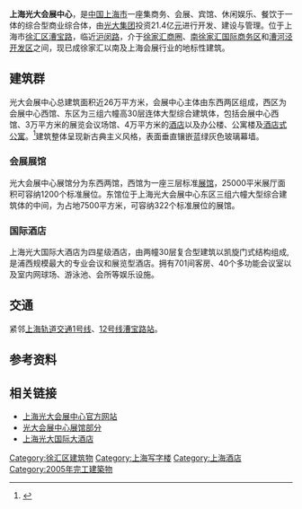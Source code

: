 
{{Infobox Skyscraper
|building_name=上海光大会展中心
|image=[[File:Shanghai_Everbright_International_Hotel.jpg|190px]]
|built=200？-2005年6月
|use=会展（酒店、休闲娱乐、商业、写字楼）
|location=[[中国|中国]][[上海|上海]]徐汇区漕宝路66号
|roof= 
|floor_count=七幢建筑群，主楼为30层，包括地下两层
|floor_area=约260,000[[平方米|m²]]
|architect= [[光大集团|光大集团]]
|contractor= 光大集团
|skyscraperpage_id=9
}}

'''上海光大会展中心'''，是[[中国|中国]][[上海市|上海市]]一座集商务、会展、宾馆、休闲娱乐、餐饮于一体的综合型商业综合体，由[[光大集团|光大集团]]投资21.4亿[[人民币|元]]进行开发、建设与管理。位于上海市[[徐汇区|徐汇区]][[漕宝路|漕宝路]]，临近[[沪闵路|沪闵路]]，介于[[徐家汇|徐家汇商圈]]、[[南徐家汇国际商务区|南徐家汇国际商务区]]和[[漕河泾开发区|漕河泾开发区]]之间，现已成徐家汇以南及上海会展行业的地标性建筑。

==建筑群==
光大会展中心总建筑面积近26万平方米，会展中心主体由东西两区组成，西区为会展中心西馆、东区为三组六幢高30层连体大型综合建筑体，包括会展中心西馆、3万平方米的展览会议场馆、4万平方米的[[酒店|酒店]]以及办公楼、公寓楼及[[酒店式公寓|酒店式公寓]]。<ref name="上海商务委">{{cite web|url=http://fair.mofcom.gov.cn/ExhibitHall/2008/6/75DD1F6A-E7E9-4DAD-8425-A5511D715F3F.html|title=展馆信息|publisher=环球会展网-公共商务信息服务推广中心|date=|accessdate=2013-11-30|language=|archive-url=https://web.archive.org/web/20130525080914/http://fair.mofcom.gov.cn/ExhibitHall/2008/6/75DD1F6A-E7E9-4DAD-8425-A5511D715F3F.html|archive-date=2013-05-25|dead-url=yes}}</ref>建筑整体呈现新古典主义风格，表面垂直镶嵌蓝绿灰色玻璃幕墙。

===会展展馆===
光大会展中心展馆分为东西两馆，西馆为一座三层标准[[展馆|展馆]]，25000平米展厅面积可容纳1200个标准展位。东馆位于上海光大会展中心东区三组六幢大型综合建筑体的中间，为占地7500平方米，可容纳322个标准展位的展馆。

===国际酒店===
上海光大国际大酒店为四星级酒店，由两幢30层复合型建筑以凯旋门式结构组成,是浦西规模最大的专业会议和展览型酒店。拥有701间客房、40个多功能会议室以及室内网球场、游泳池、会所等娱乐设施。

==交通==
紧邻[[上海轨道交通1号线|上海轨道交通1号线]]、[[上海轨道交通12号线|12号线]][[漕宝路站|漕宝路站]]。

==参考资料==
{{Reflist|1}}

==相关链接==
*[https://web.archive.org/web/20140111020745/http://www.secec.com/ 上海光大会展中心官方网站]
*[https://web.archive.org/web/20131203000933/http://www.secec.com/cn/company.htm 光大会展中心展馆部分]
*[https://web.archive.org/web/20131203013600/http://www.ebhotel.com/ 上海光大国际大酒店]

[[Category:徐汇区建筑物|Category:徐汇区建筑物]]
[[Category:上海写字楼|Category:上海写字楼]]
[[Category:上海酒店|Category:上海酒店]]
[[Category:2005年完工建築物|Category:2005年完工建築物]]